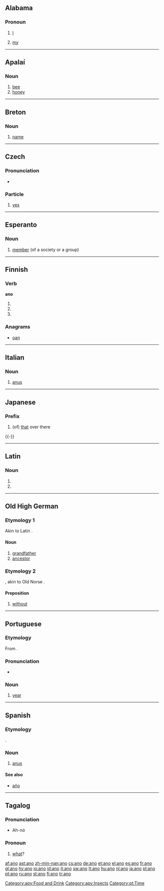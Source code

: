 {{see|año}}
==Alabama==

===Pronoun===
{{infl|akz|pronoun}}

# {{context|personal pronoun}} [[I]]
# {{context|possesive pronoun}} [[my]]

----

==Apalaí==

===Noun===
{{infl|apy|noun}}

# [[bee]]
# [[honey]]

[[Category:apy:Food and Drink]]
[[Category:apy:Insects]]

----

==Breton==

===Noun===
{{infl|br|noun|g=m}}

# [[name]]

----

==Czech==

===Pronunciation===
*{{audio|Cs-ano.ogg|audio}}

===Particle===
{{infl|cs|particle}}

# [[yes]]

----

==Esperanto==

===Noun===
{{eo-noun}}

# [[member]] (of a society or a group)

----

==Finnish==

===Verb===
'''ano'''

# {{fi-form of|anoa|type=verb|mood=indicative|tense=present connegative}}
# {{fi-form of|anoa|type=verb|pr=second-person|pl=singular|mood=imperative|tense=present}}
# {{fi-form of|anoa|type=verb|pr=second-person|pl=singular|mood=imperative|tense=present connegative}}

===Anagrams===
*[[oan#Finnish|oan]]

----

==Italian==

===Noun===
{{it-noun|an|m|o|i}}

# [[anus]]

----

==Japanese==
{{Japanese demonstratives}}
===Prefix===
{{ja-pos|k|prefix|hira=あの|kanji=彼ノ|rom=ano}}
# (of) [[that]] over there

{{-}}

----

==Latin==

===Noun===
{{infl|la|noun form|head=ānō|g=m}}

# {{inflection of|anus#Latin|ānus|dat|s}}
# {{inflection of|anus#Latin|ānus|abl|s}}

----

==Old High German==

===Etymology 1===
Akin to Latin {{term|anus|lang=la}}.

====Noun====
{{infl|goh|noun|g=m}}

# [[grandfather]]
# [[ancestor]]

===Etymology 2===
{{CG.|goh}}, akin to Old Norse {{term|án}}.

====Preposition====
{{infl|goh|preposition|head=āno}}

# [[without]]

----

==Portuguese==

===Etymology===
From {{L.|pt}} {{term|annus||year|lang=la}}.

===Pronunciation===
*{{IPA|/'ʌnu/}}

===Noun===
{{pt-noun-m}}

# [[year]]

[[Category:pt:Time]]

----

==Spanish==

===Etymology===
{{L.|es}} {{term|anus|lang=la}}.

===Noun===
{{es-noun-m}}

# [[anus]]

====See also====
*[[año]]

----

==Tagalog==

===Pronunciation===
*Ah-nó

===Pronoun===
{{infl|tl|pronoun|interrogative pronoun}}

# [[what]]?

[[af:ano]]
[[ast:ano]]
[[zh-min-nan:ano]]
[[cs:ano]]
[[de:ano]]
[[et:ano]]
[[el:ano]]
[[es:ano]]
[[fr:ano]]
[[gl:ano]]
[[hy:ano]]
[[io:ano]]
[[id:ano]]
[[it:ano]]
[[sw:ano]]
[[lt:ano]]
[[hu:ano]]
[[nl:ano]]
[[ja:ano]]
[[pl:ano]]
[[pt:ano]]
[[ru:ano]]
[[st:ano]]
[[fi:ano]]
[[tr:ano]]